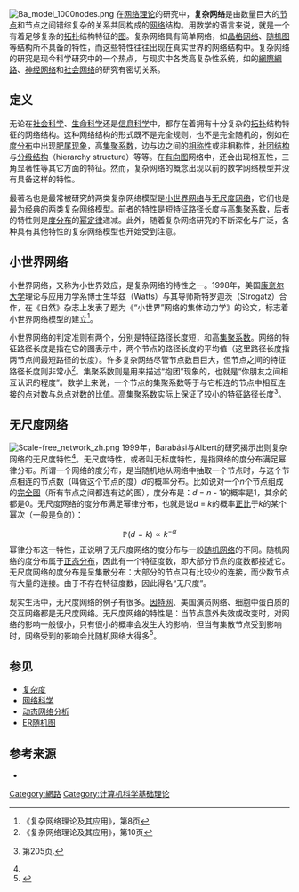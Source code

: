 [[File:Ba_model_1000nodes.png|thumb]]
在[[网络理论|网络理论]]的研究中，'''复杂网络'''是由数量巨大的[[节点|节点]]和节点之间错综复杂的关系共同构成的[[网络|网络]]结构。用数学的语言来说，就是一个有着足够复杂的[[网络拓扑|拓扑]]结构特征的[[图_(数学)|图]]。复杂网络具有简单网络，如[[晶格|晶格网络]]、[[随机图|随机图]]等结构所不具备的特性，而这些特性往往出现在真实世界的网络结构中。复杂网络的研究是现今科学研究中的一个热点，与现实中各类高复杂性系统，如的[[互联网|網際網路]]、[[神经网络|神经网络]]和[[社会网络|社会网络]]的研究有密切关系。

==定义==
无论在[[社会科学|社会科学]]、[[生命科学|生命科学]]还是[[信息科学|信息科学]]中，都存在着拥有十分复杂的[[网络拓扑|拓扑]]结构特征的网络结构。这种网络结构的形式既不是完全规则，也不是完全随机的，例如在[[度分布|度分布]]中出现[[肥尾现象|肥尾现象]]，高[[集聚系数|集聚系数]]，边与边之间的[[相称性|相称性]]或非相称性，[[社团结构|社团结构]]与[[分级结构|分级结构]]（hierarchy structure）等等。在[[有向图|有向图]]网络中，还会出现相互性，三角显著性等其它方面的特征。然而，复杂网络的概念出现以前的数学网络模型并没有具备这样的特性。

最著名也是最常被研究的两类复杂网络模型是[[小世界网络|小世界网络]]与[[无尺度网络|无尺度网络]]，它们也是最为经典的两类复杂网络模型。前者的特性是短特征路径长度与高[[集聚系数|集聚系数]]，后者的特性则是[[度分布|度分布]]的[[幂定律|幂定律]]递减。此外，随着复杂网络研究的不断深化与广泛，各种具有其他特性的复杂网络模型也开始受到注意。

==小世界网络==
{{main|小世界网络}}
小世界网络，又称为小世界效应，是复杂网络的特性之一。1998年，美国[[康奈尔大学|康奈尔大学]]理论与应用力学系博士生华兹（Watts）与其导师斯特罗迦茨（Strogatz）合作，在《自然》杂志上发表了题为《“小世界”网络的集体动力学》的论文，标志着小世界网络模型的建立<ref name="wxf8">《复杂网络理论及其应用》，第8页</ref>。

小世界网络的判定准则有两个，分别是特征路径长度短，和高[[集聚系数|集聚系数]]。网络的特征路径长度是指在它的图表示中，两个节点的路径长度的平均值（这里路径长度指两节点间最短路径的长度）。许多复杂网络尽管节点数目巨大，但节点之间的特征路径长度则非常小<ref>《复杂网络理论及其应用》，第10页</ref>。集聚系数则是用来描述“抱团”现象的，也就是“你朋友之间相互认识的程度”。数学上来说，一个节点的集聚系数等于与它相连的节点中相互连接的点对数与总点对数的比值。高集聚系数实际上保证了较小的特征路径长度<ref>{{cite book| title =Computational Social Network Analysis: Trends, Tools and Research Advances | author =

Ajith Abraham, Aboul Ella Hassanien, Václav Snášel

| publisher =Springer | isbn =1848822286 | year =  2009 }}第205页.</ref>。

==无尺度网络==
[[File:Scale-free_network_zh.png|thumb]]
{{Main|无尺度网络}}
1999年，Barabási与Albert的研究揭示出则复杂网络的无尺度特性<ref name="wxf8"/>。无尺度特性，或者叫无标度特性，是指网络的度分布满足幂律分布。所谓一个网络的度分布，是当随机地从网络中抽取一个节点时，与这个节点相连的节点数（叫做这个节点的度）''d''的概率分布。比如说对一个''n''个节点组成的[[完全图|完全图]]（所有节点之间都连有边的图），度分布是：''d'' = ''n'' - 1的概率是1，其余的都是0。无尺度网络的度分布满足幂律分布，也就是说''d'' = ''k''的概率[[正比|正比]]于''k''的某个幂次（一般是负的）：
:<math>\mathbb{P}(d = k)\propto k^{-\alpha}</math>
幂律分布这一特性，正说明了无尺度网络的度分布与一般[[随机图|随机网络]]的不同。随机网络的度分布属于[[正态分布|正态分布]]，因此有一个特征度数，即大部分节点的度数都接近它。无尺度网络的度分布是呈集散分布：大部分的节点只有比较少的连接，而少数节点有大量的连接。由于不存在特征度数，因此得名“无尺度”。

现实生活中，无尺度网络的例子有很多。[[因特网|因特网]]、美国演员网络、细胞中蛋白质的交互网络都是无尺度网络。无尺度网络的特性是：当节点意外失效或改变时，对网络的影响一般很小，只有很小的概率会发生大的影响，但当有集散节点受到影响时，网络受到的影响会比随机网络大得多<ref>{{cite web| title =无尺度网络| url =http://www.swarmagents.com/complex/models/network.htm| publisher =集智集团| author =《科学美国人》中文版2003年7月| accessdate =2011-07-04| deadurl =yes| archiveurl =https://web.archive.org/web/20120111132542/http://www.swarmagents.com/complex/models/network.htm| archivedate =2012-01-11}} </ref>。

==参见==
*[[复杂度|复杂度]]
*[[网络科学|网络科学]]
*[[动态网络分析|动态网络分析]]
*[[ER随机图|ER随机图]]

==参考来源==
{{reflist}}
*{{cite book
| title =《复杂网络理论及其应用》
| author=汪小帆,李翔,陈关荣
| publisher =清华大学出版社
| year =2006
| isbn =9787302125051
}}

[[Category:網路|Category:網路]]
[[Category:计算机科学基础理论|Category:计算机科学基础理论]]
